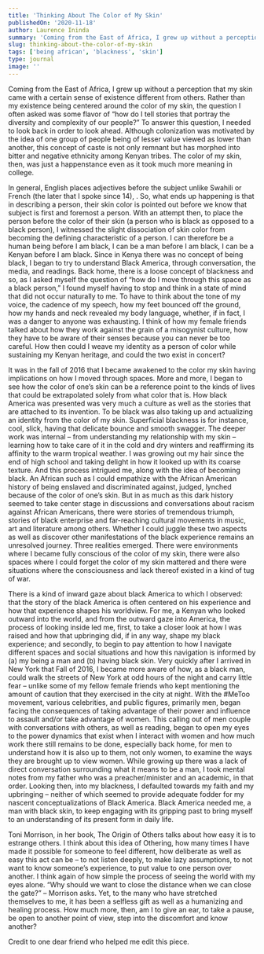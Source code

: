 ```yaml
---
title: 'Thinking About The Color of My Skin'
publishedOn: '2020-11-18'
author: Laurence Ininda
summary: 'Coming from the East of Africa, I grew up without a perception that my skin came with a certain sense of existence different from others. Rather than my existence being centered around the color of my skin, the question I often asked was some flavor of “how do I tell stories that portray the diversity and complexity of our people?”'
slug: thinking-about-the-color-of-my-skin
tags: ['being african', 'blackness', 'skin']
type: journal
image: ''
---
```


Coming from the East of Africa, I grew up without a perception that my skin came with a certain sense of existence different from others. Rather than my existence being centered around the color of my skin, the question I often asked was some flavor of “how do I tell stories that portray the diversity and complexity of our people?” To answer this question, I needed to look back in order to look ahead. Although colonization was motivated by the idea of one group of people being of lesser value viewed as lower than another, this concept of caste is not only remnant but has morphed into bitter and negative ethnicity among Kenyan tribes. The color of my skin, then, was just a happenstance even as it took much more meaning in college.

In general, English places adjectives before the subject unlike Swahili or French (the later that I spoke since 14), . So, what ends up happening is that in describing a person, their skin color is pointed out before we know that subject is first and foremost a person. With an attempt then, to place the person before the color of their skin (a person who is black as opposed to a black person), I witnessed the slight dissociation of skin color from becoming the defining characteristic of a person. I can therefore be a human being before I am black, I can be a man before I am black, I can be a Kenyan before I am black. Since in Kenya there was no concept of being black, I began to try to understand Black America, through conversation, the media, and readings. Back home, there is a loose concept of blackness and so, as I asked myself the question of “how do I move through this space as a black person,” I found myself having to stop and think in a state of mind that did not occur naturally to me. To have to think about the tone of my voice, the cadence of my speech, how my feet bounced off the ground, how my hands and neck revealed my body language, whether, if in fact, I was a danger to anyone was exhausting. I think of how my female friends talked about how they work against the grain of a misogynist culture, how they have to be aware of their senses because you can never be too careful. How then could I weave my identity as a person of color while sustaining my Kenyan heritage, and could the two exist in concert?

It was in the fall of 2016 that I became awakened to the color my skin having implications on how I moved through spaces. More and more, I began to see how the color of one’s skin can be a reference point to the kinds of lives that could be extrapolated solely from what color that is. How black America was presented was very much a culture as well as the stories that are attached to its invention. To be black was also taking up and actualizing an identity from the color of my skin. Superficial blackness is for instance, cool, slick, having that delicate bounce and smooth swagger. The deeper work was internal – from understanding my relationship with my skin – learning how to take care of it in the cold and dry winters and reaffirming its affinity to the warm tropical weather. I was growing out my hair since the end of high school and taking delight in how it looked up with its coarse texture. And this process intrigued me, along with the idea of becoming black. An African such as I could empathize with the African American history of being enslaved and discriminated against, judged, lynched because of the color of one’s skin. But in as much as this dark history seemed to take center stage in discussions and conversations about racism against African Americans, there were stories of tremendous triumph, stories of black enterprise and far-reaching cultural movements in music, art and literature among others. Whether I could juggle these two aspects as well as discover other manifestations of the black experience remains an unresolved journey. Three realities emerged. There were environments where I became fully conscious of the color of my skin, there were also spaces where I could forget the color of my skin mattered and there were situations where the consciousness and lack thereof existed in a kind of tug of war.

There is a kind of inward gaze about black America to which I observed: that the story of the black America is often centered on his experience and how that experience shapes his worldview. For me, a Kenyan who looked outward into the world, and from the outward gaze into America, the process of looking inside led me, first, to take a closer look at how I was raised and how that upbringing did, if in any way, shape my black experience; and secondly, to begin to pay attention to how I navigate different spaces and social situations and how this navigation is informed by (a) my being a man and (b) having black skin. Very quickly after I arrived in New York that Fall of 2016, I became more aware of how, as a black man, could walk the streets of New York at odd hours of the night and carry little fear – unlike some of my fellow female friends who kept mentioning the amount of caution that they exercised in the city at night. With the #MeToo movement, various celebrities, and public figures, primarily men, began facing the consequences of taking advantage of their power and influence to assault and/or take advantage of women. This calling out of men couple with conversations with others, as well as reading, began to open my eyes to the power dynamics that exist when I interact with women and how much work there still remains to be done, especially back home, for men to understand how it is also up to them, not only women, to examine the ways they are brought up to view women. While growing up there was a lack of direct conversation surrounding what it means to be a man, I took mental notes from my father who was a preacher/minister and an academic, in that order. Looking then, into my blackness, I defaulted towards my faith and my upbringing – neither of which seemed to provide adequate fodder for my nascent conceptualizations of Black America. Black America needed me, a man with black skin, to keep engaging with its gripping past to bring myself to an understanding of its present form in daily life.

Toni Morrison, in her book, The Origin of Others talks about how easy it is to estrange others. I think about this idea of Othering, how many times I have made it possible for someone to feel different, how deliberate as well as easy this act can be – to not listen deeply, to make lazy assumptions, to not want to know someone’s experience, to put value to one person over another. I think again of how simple the process of seeing the world with my eyes alone. “Why should we want to close the distance when we can close the gate?” – Morrison asks. Yet, to the many who have stretched themselves to me, it has been a selfless gift as well as a humanizing and healing process. How much more, then, am I to give an ear, to take a pause, be open to another point of view, step into the discomfort and know another?

Credit to one dear friend who helped me edit this piece.
